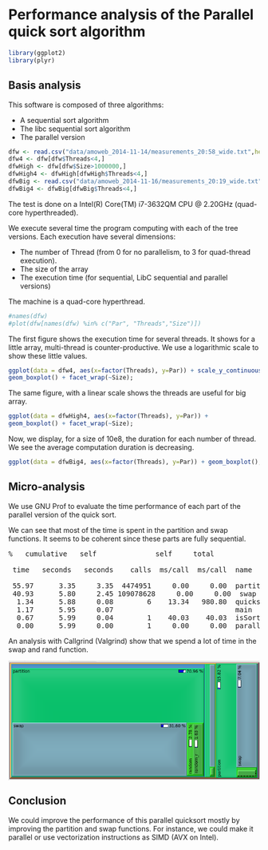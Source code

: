 # Performance analysis of the Parallel quick sort algorithm

```r
library(ggplot2)
library(plyr)
```

## Basis analysis
This software is composed of three algorithms:

* A sequential sort algorithm
* The libc sequential sort algorithm
* The parallel version

```r
dfw <- read.csv("data/amoweb_2014-11-14/measurements_20:58_wide.txt",header=T)
dfw4 <- dfw[dfw$Threads<4,]
dfwHigh <- dfw[dfw$Size>1000000,]
dfwHigh4 <- dfwHigh[dfwHigh$Threads<4,]
dfwBig <- read.csv("data/amoweb_2014-11-16/measurements_20:19_wide.txt",header=T)
dfwBig4 <- dfwBig[dfwBig$Threads<4,]
```

The test is done on a Intel(R) Core(TM) i7-3632QM CPU @ 2.20GHz (quad-core hyperthreaded).
 
We execute several time the program computing with each of the tree versions. Each execution have several dimensions:

* The number of Thread (from 0 for no parallelism, to 3 for quad-thread execution).
* The size of the array
* The execution time (for sequential, LibC sequential and parallel versions)

The machine is a quad-core hyperthread.

```r
#names(dfw)
#plot(dfw[names(dfw) %in% c("Par", "Threads","Size")])

```

The first figure shows the execution time for several threads. It shows for a little array, multi-thread is counter-productive. We use a logarithmic scale to show these little values.


```r
ggplot(data = dfw4, aes(x=factor(Threads), y=Par)) + scale_y_continuous(trans="log2") +
geom_boxplot() + facet_wrap(~Size);
```

The same figure, with a linear scale shows the threads are useful for big array. 

```r
ggplot(data = dfwHigh4, aes(x=factor(Threads), y=Par)) +
geom_boxplot() + facet_wrap(~Size);
```

Now, we display, for a size of 10e8, the duration for each number of thread. We see the average computation duration is decreasing.

```r
ggplot(data = dfwBig4, aes(x=factor(Threads), y=Par)) + geom_boxplot();
```


## Micro-analysis

We use GNU Prof to evaluate the time performance of each part of the parallel version of the quick sort.

We can see that most of the time is spent in the partition and swap functions. It seems to be coherent since these parts are fully sequential.

<pre>%   cumulative   self              self     total<br/>
 time   seconds   seconds    calls  ms/call  ms/call  name<br/>
 55.97      3.35     3.35  4474951     0.00     0.00  partition
 40.93      5.80     2.45 109078628     0.00     0.00  swap
  1.34      5.88     0.08        6    13.34   980.80  quicksortHelper
  1.17      5.95     0.07                             main
  0.67      5.99     0.04        1    40.03    40.03  isSorted
  0.00      5.99     0.00        1     0.00     0.00  parallelQuicksort</pre>

An analysis with Callgrind (Valgrind) show that we spend a lot of time in the swap and rand function.

<p><img src="data:image/png;base64,iVBORw0KGgoAAAANSUhEUgAAA0MAAAGMCAIAAACXg+7wAAAAAXNSR0IArs4c6QAAAAlwSFlzAAAL
EwAACxMBAJqcGAAAAAd0SU1FB94MDwwRMAVpwHAAAAAZdEVYdENvbW1lbnQAQ3JlYXRlZCB3aXRo
IEdJTVBXgQ4XAAAgAElEQVR42u3dd3wUdf7H8c/M9iS76b2HhBQ6iBQFFFQUsZy9K9bDO8+GZz1/
1xCwn6eid/bezpNTsSKKBVQk9ARCCC2k957s7vz+WAiREhJI2dm8nvrYRzK7M7vzndnMm8935jtK
Y2PDrp273G6XeBODwRATG/v9d9+npCSLyNatBcdPOt4LP6evfv7eWP3KigqXa0Cs/kEZjcag4OAB
u0sc5V5kNBppEAA4+PFFRCwWc2tra1tbm1f9EReRlpaWpqYmzw8iIqK53W69HIR0/fl7dvUD7HYR
sTsCqyorBuw3TdM0T1P4+ftXlJcPtF3iKPcikhwAHIpSU1NdVFQUER4RFBTkOd4oisIjjz31KCK1
tbWeva26umogf9mCgoJFxBEYKJrGjnEEOxKNwCOPPPK436OIKNu2FcTFxdfV1tbX1xFs0RsGcqfq
oUpNAAD0TE2uoqLCYFCrq6poCwAAAH1Rg4KCGhsaaAgAAADdMba0NDudTs8vSckptAgAAIAubCvY
uv8VYdon79EuAAAA3mzW3+a/9MNK8YxCsp+vvviSBgIAAPB+Bx+laeqcLTQNAAADyqybf1z5zuO0
g3fKnfXMj1f9JCJ/vG/WPcdaD5PkROSrZRtpNQAABppty7JpBK/1yeKv9pvS2cjp/w0tpMkAAOgv
H8ydFbR0Uh+8Ue6sZz47dd9B36aafSH0jHjEN3aDOdfNWnljwKGePcw9cLJXLOOLBABAP+qXIplF
9YW75H34xVc+v3scfjtZTCrfIgAA+lhL2777Mgca/bo416JhC7r1Lp3Ue4yKL9yTprWxUdef3+zn
d7RJTkTMBsIcAAB9mD9c7v2mWLtcJOvBQpRBUdp/dpbXVz71VdPqnaJp1qGxob+faowK1EVjOtva
dLobGE2mw7+mq9tSVfheAQDQB1xu7eDH7C4XyZrqunQvdZvd3oUwt6eas/v+RX5jk0KvOl4UpX7Z
5uK7/pP48rW6aVKXU3e7gcHQpZDWjV5wwhwAAP0V4zxUpavHYmdr62ESgPnwlzWUPfRpxOypBrtN
RJxF1aGXTVTMRhExXxxS/eYKRfQUDDT3vjJnfXXVd++/UbglR3Nr0YMGTzrnUkdomFd9WkXtando
985n7PoOBAAAusutaYc/xnd9aW7XIQ/oapfKe6booO1XPR92zeTAGcMdJw/ZfvULARMGiaI0rMi3
n5ipu0yg7W3eT55/Ij596NjTzlIUJX/NLx8+88gl9zzgRTGuO3HL2P2l80UDAKA3ckZfLbTLx/Kg
y8YHnjK09LHPa/6XHfXHGX5jkppW79A0Lez6KfZJ6fpq3q/eeH7iWRdZbDYRqS0vG/P7mZ6z0EZP
PW3Vlx/3TusfYY7r1suNvf8WAACgh2Ncn+UOY6Qjdv75jcu37LrnPftxaeHXTVFtuhxtzhEa/sYD
d48//dzM8ZMGHzPhrQV/ShoyQlGU7RvXpo06Vr97zhGOFqOvrnEAALw6xh1ZMOv6TO01mO5Xnlw1
Tc6iGuvQuJRXr6946butl/0r4ndTHVOzdNfIx0w/c/DYid+8/fL675dOvfjquMFDdm/J1TRt/Mzz
UoaP8ZYdoc+SHAAA0FEEVI4oJtR+kF3xzyXGcLuzoj76rpnh158QOGN48cOfVi3KjrrjNHNciL6a
yx4cOvOGW7dtWP3xvx9PHjZ6/MxzTRar92zLI8NAcQAA6DrM/er/nlX5/LeJb9yQ/PaNSS9cU/bs
UhExx4XEP35J8Nmjd978hu7aqrmhvnRHQXTK4EvumW80W17/+91bVv2oiPT7/0eDmhwAAHoPc712
1pymKSaDiCgWU8eeWfuJmf7jU/XVSuu+XbLsvdf8A4Maa2umXXLthDPOyxp//NK3Xlr3/dKpF80K
iojqv+13VJuPJAcAgP7DXO9cehl8+YRtFy40x4e07aqKuPmUjk+pNpNoemqi5R++e9n9DzqCQ6tK
ihY9/dDgsROCwqN+84e781b9+N9/zp/1t8d1uumNhw2DpXdu5hsCAEBfyp31zLhBD3drFncvBKvA
C491nJjVVlhtSQg1hdv13aaaGIxGETGazR2Db9rocclDRyn9MTBHj+TvLtXkti3L5ksFAICXc/VC
Zc4Y6TBFBiqdBSR9lOaOOfXMV/7v9qCIqOrS4snnXd7xKZPFIv0wKEfPtFtXe1dtqplvCAAAfaDJ
3Uoj9LjR02akjjq2prQ4ODLGPzD4wBf0ZVmuB3vDjV3PhBaVk+oAAOhdLW4njdBL7MGh9qDORk7p
mzDXsyc1di+cGRVDj69P9fPftuQURz58/oFPFf/uddtxqYGXjGPnAwAMBE7Npd8Pr/nEJlDU3g1z
mruH26nbZTbDUcfVwhteCZiaEXjhnjtjWAdHGe1Wg6JoLvfW4+fHvXKNJS3S85T/+EHmQREG7g4G
AANP/oQeu6P5oOX3eH7Ydvo/XJUNHZ+KWnCe/+TBItL449aKJ5a07aw0JYSG3XKS7ZikA5fjqm4s
f/TzxuX54nL7TRgUNme6Idi/PcVUv7Gi9r+rnMW1hgh76I0nBpy0/10QmrJ3lM392N3Q4n9iRvgd
p3rOy2resLtsweK4F69WDKpL89Is5K5vUa0mz3Ake1a3zdVWUmOODfHRva/3gkcvnMh4BPMYlCMc
T1hrcykmgyKKImr7QhxTMvY8q4iIGDo8FXrlcfwtA4ABa/bs7h32Fi68W9Pm7X9MVpT2w0r8k5dp
Trfn5/plm6peXx5wbIqqqK07K4vveDf06kn2k7NqF68rmvNO0tuzTVGB+y1q9z3/1Vra4p64VLWa
yp/9uuSe/8Y/c4XnqfKnl9R9sTH0tyeYE8NcVQ2qzXTgsbJ83uKI26f7jU3ecc0LTd9vCZg0WNxa
+UOfRt5xmtFodGluL9wErqqG3Xe/37Rmp2ozBV9wbMR1J3jyXEtBWcHl/8pccf/BoopP1OZ6o4rU
O0m920lu16wX/I9NadlU3FJQrpgMETefHDA5XUSa1u0qe2pJy6Yiza35jUqMvHOGKTpIROq/yyv+
26LwG6dWvPS9q7ohYHJG09qdTWt3lj3+uTHEf9Di28qf+6Y5pyjukYu2nv1PEdl+xb9FxH7SkJi/
n7Nz9iv+x6eFXDpBRFp3VpY+9Enj6h2qn9lx2rDw352kGFUR2X7Vc/7Hp7XklTRl71Bspohbp9tP
yODPHwD4hoULa3qiwLLnqGxJiWifWPbPL+1Tsww2i4jU/neVJTUidNYkEQm7/oT6bzbVfpAd9tsT
Oy7EWdnQlL09YeGVtqxYEYm88/T8GY+25BRbM6PbimsqX1+R9NK1lsFRndRiWndW+o1KUk1G25DY
tp1ViihV/1lpTYvyG57gtemn/LEvneX1sQsu0Jpay59f1pxTFP/QhYrVNBD2vZ7Ncr1Xbz2Smlz1
eyvjn7zclhXTsHzLrjvfTX71enNiqLQ4Qy441poZ7W5srXjpu933/ifphWtERBFx1TU3/rI9+Y0b
RBTVZmorqrZPzQy5aNzeL9ie/wd98IdNx81NeuU6a4dvgucprdW56+bXrYOjkl+73llev/vPHygi
7UMUVr+3Mu6Ri2wLLqj9bF3xXxYFHJui+nGlLQAMNPMPneT211ZS2/jLtoQnL/c81bS+0G9kQvvL
/EYlNG8o3H+uVqeIqBajZ7rBYhSR5vW7bJnRjT9sMceFNKzIL7zjbc2l2aekh990krpf3FHEnBTW
+GO+/7hBTWt32Senuyrqq95c4TlWeq3G5flR984MmJKuiNinZOy6850dN78e/9glhw8uethj3n9i
3kmXXecIDe/sXwE9FOR6by2OJMnZp2VZs2JEJGBimv+YpJqPVkf8/iT/scntL4i+98xNJ8xzVdQb
w+yKIuLWIm85xeBn2fePI0XpcHmIIp6rRZQ9P+x7Stnze/3yfFdVQ8z/na36mS2JYZG/P6lo3ocR
N52sGFQRCTxtuN/QOBEJPHV4ycOftmwq8hudxJ80ABhoDuxa3Vtc2f94XLt4rSkq0H90kudI7apq
MAYHtL/MGBLQuHrnfnOZo4PM8SEVr3wfc/9ZitlY/vwyEXFV1CuK0lZc01Zc3fDDltj5F7jrm4vm
fuhubou5/6z93jTmvjOLF3xc+thnjpOHBkxM2/1//w294rjGVdvLnlmqmNSwO041DY/zuiZtaTPu
HRBY9TMnPHLxzjvf2XHTaxG/m9aV7eFV67Lp5x+0jn2/iuzIWZf3y48BwSGKoqSPPa6LO0/3d8ve
bYcjSXLmlH3p1TIoorWgXBFxltUVP/Jpw8oCV12z5ylXRYMpzC4iaoDFFBrQMd92vF+s8uvQu9+t
ZD2/thaUWVIiDHsrbX7D4txNbc6iGnNcsIiYY4LaZ1H9Le76Fi6RAAB0Ulep+Xh10IwR+x2jlQ4H
74Pe1zxu3vmFf3p/00kPKqrimJplSQoTVVFExK1pra6Y+840x4eISMSN03b/5YOYO09XLL86yPoN
i0t57QbPzw2rtrXurIy87dT8c/+Z+NK1baW1RX9eFPefG72t6cxJYc2bi21D90RMxWyIX3DBzjvf
KfzTf7oUYrxpXRY/94TBaNovY32/6C3Ppj5UkvN+RzREnGvfWZmac8/10oV/XaTazCmvXm+KDBSR
jRP/prn3vMxTOevN76jizf8IAAB4lcbs7a2FVUGnj9h3LAzxd1Xtu6bVWVFvCPE/cEZrWuSgt2Y7
K+oVk0G1mXOnLTBHB4mIMTRAFPHEOBExJ4RoLrezquHAayb2HjrdxQ9/Gvt/ZzVvKjInhJpig42x
QVqL01lcI1EBXtVW/tMy6z5dH3zOMfsOuWZD3IMX7Lrr3frvunQzT+85BTD9mAkNtTWnXH6DIyzc
c/LkP2689NJ754XGxB++8HZklbk+CSRHkuSaNhR2/NlvZIIm0pyzO+Zv5xijgzSRlvxSz4bTDprK
VVXrUGrU2h8VxbPW2q/jvCZiTg5vefk7V1ObajOJSOO6XarNbIwOPOjyNV8Z0gYA0CP2OyhUf7TG
b1SiMSaofbp1aFzDqu3tvzZkb7dPTj/UocQQGiAiNZ+s09pc/hNSNRHbsDjRpGVXlaenqHVXlWJU
DcH+h1pCxRvL/UclWtOj61fk7yv9qSJur7t8NfjKiWFXHb9/qjEZ4h++SGvT2QjGM667Ofen7999
9K9jTz1r+OSTuzu7cnR7nXclucafC2r+lx0wIbX203XNObtj7jtTRMwJofXf5wWMT3U3tZb+88tO
ZjdFOprW7nKeUq+YDAaHrUPCU4zh9saVBaYIh2IxdrxqIWBimiHYv+hvi8JnT3WW1ZU++WXQb0b3
eqkPAND/5vfs4txNbbVLNkbNOe1XeeXs0VXv/lT+4reOk4fWLF7Tuqsy6KxRnqd2//kD29DY4PPG
ikjd0hzNrZmig5pzdpc+tSTsiuM855DZhsbZhsUVz/so8rbp7vqWsme+Cjx1+H5dq+3aimuqPliV
8vJ1ImJNj24pKHeW17WV1oqIMTrIKW59bBZFFLOx62nFSypz6WMnxqamf/HKv7Zk/3zyFdd3f627
HOf6sHvwSJJc8CXj65dtLnn4U2NoQNzc8yxJYZpI1N0zi/7yQd6MRwzB/mFXT67/Mf9Qs4dcNnH3
/e/nzXzMGOSX9sntHZ+K+N1JpU9+WfLPLxwnDYn9+7n7ms5sSHjisuIHF2+95BnVzxx42vCI353E
nzcA8G0LF3avDqIoh499dUs2imj2aZkdJ5oTQuMfuqjk8c/Ln19mTgiNf+Riz0BaItK8qai9p9Xd
4ix7aomzot4YFRh+zeSQSya0x5q4BRcUP7h429XPKyaDfVpW5K3TD/UBSh77LPy6KQa7VUQMwX4R
N5+8fdbzikGNuHemqIoXdiq17apsLajwGxZnDPZvK66p/niN5nQFHJfWfvKc92WbzgQEhfzmpjvX
LPvyrfl/0nzidKwjGhnYbo19+EJl7zmhHta0yOTXbmjfBR3TsjwhPOC4wYM/u6PjrmlNjUx5Y3Z7
Sg+/dornBxEJPHVY4KnD2p9KfPrK9qfMcSEJT1y2X8IXkeSXrmv/WURSP7i5468AAJ066KizR6jD
QSHw9BGBnjPkfn2k8B83KOXN2QfOsueA5TlITR8WOH3YQZdsDAmIm3/Bod60Q9iUuAW/elnQmaMC
zxyliebS3F54j4eGrzcV3/u+59Af/8jFu+542xDsJyLlL34b+7dzHScN6dbS3F5yeFaUEVNOSRoy
omR7fkBwaPfnVjoNrH29jkb+WAAAgIOqfO7b4EvGR9w4reaj1TtvfzP47DERN07VRMqeXVr+4rfd
TXL9TnO7d27aUFywpbGuVhTxsztKtuXHpw9RDAb9bqNeSXIaNTEAADpQRJcDZLVtKw+cd56oStDM
kSULFjtO3hPdAk8fUfHK9/oKCbUVZR88+WBlcWFIZIxfYJBo2s66muUfvhcaHXf27//oCI3o9iY9
cM10keTiXrz6iO+7CgAA9BRAbWZXRZ0khDqrGzWX21lRL2mRIuKqbFBtR347pX7pRv7y1X8FhoWf
e8u9fnaHJ1orIo31dV+88uwXr/7r3Fvu63bjKP28Rh2SHBU0AABwAL+Jg4rnfhx4+vCG7/IcJ2WV
/ONzzTlNVKXs6a/8xw86umX3dfjYlZd76X3z/OyOX62g3THpnEten3uXfrdR754nR0QEAAxker/n
UNhtp1Q89Fntp+sDjkuNvOnkksc/33nH2+LW/EYnRd52qr5Cgi0goKq4KCQyZr/plcW7rf52khwA
APA1hkBb9Nxz2u+MHnXb9Igbp2pubc+Yr0edxfoyzI2aNuPTF58cPvnk2NR0mz1QFGmqqy3ckrv2
my8mnHE+Sa7z7URtDgAwsCjim/cAV62mnj6o91FIOOaUM/zsjuyvPl21ZLHnhqKKqkbEJ0295Joh
E6aQ5AAAwEBRNPfD5s3Fe4Z01UuUE8kcPzlz3CSXs625oUFEbAEBBpNZ79vC2GctSF0OADAQKANg
HS0p4YpZr8Ugg9HkHxjsM1XTvt0MGnEOAODbOW4gBDkJuXi8SA8XaTRCgg6SHJU5AIAPpziaQIe+
eOXZsl3bL713vk4/fz+URrkAAgDgizHO94Nc85YSZ2mtIdxhTYvstZDQ10Jj4o1mHZ8txxUPAADg
4MoWfBJ29SRTRKCrpqnwj+80rtnhme43MiHu4YsMAVYfiHOjT5qh6LlPvN+SHJU5AIBv8OFqXO0H
2cHnHGOKCCz9x+dtJTXJL1xjTY9u2lRUeM97pU9+GX3XzF4LCT0vf83K+PQhJrPFx7ZRf9bkOLUR
AKD7GDcwTo6r/y4v6o7TbENiRcQ2JDbid9NKHvtMei3J9Yb/Pf2wyWJJGzUua8LkuLQsn9ly/dy7
6qYyBwDQLXXAXOTgbmo1x4e0/2qOD3FWN/b2m/Z4RBhz8szdWzb95/G59tDwrPGTssZPDgyP1Pum
4Tw5AABwSOXPLDXYbYrJ0FZcY8vcc9PStrI6Y5Bfn7x/T8a5QSPGjj/93LrK8o0rvt24YtmKj9+P
S8vMmjAl/ZjxJouNJHc0W4nKHABAT5SBUY0LvHCsp+4YeMbIjtPrv8/zG5nYZymhZ9lDwsbNOGfc
6efszsvZsPybpW+9uPStF27656skuaPbTGQ5AIBeYtyAGTgu7JaTDYqqiKKIdLzAM/rumb2Rsfoq
y+0Rm5YZOzjrxIuuzlu1Qr/byKt6V0lzAAAdBDmawN3U2pyz229Uko4+s58jUDUYDpxusliGTDyB
JEeUAwAQ4gaK1p2V22e/krni/r4NCUcVE2546FlN03yvE9DrrnggzAEAiHFewllapymKp3e1vXtV
E3FVNbA/eFWS87b4RJwDABDk+t/2s/7JhtdFkvM6RDkAACGu36kB1tBrJvmNTFR+fZ1H647Kwvvf
11dIeOyGizp59rZ/vUOSAwAAPsWSEaU1t1kzoz3Xrrb3ropB1ePqaIc4SY77rvZ1iwMA0DcUZUBf
5BB44VilxXXgdFN0UOzfz+33mMD+KdTkAADAofgfn2ZQDlJ+M9itjpOH9HuUIsrpI8mxnQAAfY8B
R0CSI84BAAhyICP0cpLT9LDDEuUAAIS4PpY/4YFOnu3jkYEJCYdMcgAAAAcPSbq53nOAxjmdJTkq
cwCA3kM1DiQ54hwAgCAHkOTIcgAAUhzICD6Y5MhyAABSHCCi0gQAAAA6pe9rVzVqcwCAo6BQj4PO
UZMDAAAgyQEAAKBv+cjIwHSyAgC6ji5V+AxqcgAAAHplFBHRNFF8498n1OYAAJ2jHgffS3I+hCgH
ACDEYeCgdxUAAECvjL65WpTmAAAdUY4DSY4sBwAgxUHHe4Jy96+igjbvwIkkOeIcAIAgB280e/a8
9p8XLrxb7xluICQ5AACA9vTmg7GeJAcAAHzfrc++pWmaaJ7+OmXPPXcVz4OOE96ASHJ0sgLAQEOX
ao+15AFdkJ7Ty0CSAwAA3m727HkLF9Z0mDDfN04v8xmMJwcAALruLpG7aAXvQU0OAAB0ZvbswAOm
zVu4cD4tQ5LrBxpnzQGAj1I4O64X+OT1niQ5AADg+wYtv8egqIooioiy9wrPfRURaiNegPPkAAAA
SHIAAAAgyQEAAKArBvp5cnTxA4B+cSo+oIrI3jtXAAAAQHdJDgAAADrEKCR7UZgEAL1Q6FYF9qAm
BwAAoFfU5H6FuhwAeDNqccB+qMkBAACQ5AAAAECSAwAAAEkOAACAJAcAAACSHAAAAHoKo5AcHkOT
AEDfY8ARoCuoyQEAAOiVUUQ0/unTJdTmAKBvcFACuoqaHAAAAEkOAAAAJDkAAACQ5AAAAEhyAAAA
8D5GERGNqzKPBK0GAEeP61SBo0FNDgAAgCQHAAAAkhwAAABIcgAAACQ5AAAAkOQAAABAkgMAACDJ
AQAAgCQHAAAAkhwAAAAOz0gT9B6NG3oBGPAUbscF9CZqcgAAACQ5AAAAkOQAAABAkgMAAPD1JMdp
+QAAAHpNcgAAACDJAQAAoO8YRUQ0+lf7Fu0NwPcwbBzQH6jJAQAAkOQAAABAkgMAAABJDgAAgCQH
AAAAkhwAAABIcgAAACQ5AAAA6JORJvAqjBkMwJsx+i/gbajJAQAAkOQAAABAkgMAAABJDgAAgCQH
AAAAkhwAAABIcgAAACQ5AAAAkOQAAABAkgMAAABJDgAAgCQHAAAAkhwAAABIcgAAACQ5AAAAkOQA
AABAkgMAAABJDgAAwFcZaQJfodEEALpMoQkA30BNDgAAgCQHAAAAkhwAAABIcgAAACQ5AAAAkOQA
AABAkgMAACDJAQAAgCQHAAAAkhwAAABIcgAAACQ5AAAAkOQAAABAkgMAACDJAQAAgCQHAACAvmOk
CQYsjSYAfIJCEwADGDU5AAAAkhwAAABIcgAAACDJAQAAkOQAAABAkgMAAABJDgAAgCQHAAAAkhwA
AABIcgAAACDJAQAAkOQAAABAkgMAAABJDgAAgCQHAAAAkhwAAABIcgAAACDJAQAAkOQAAABAkgMA
AABJDgAAgCQHAAAA/TF28XWfjHiExgIA6Nec62Y539ri/Z9z1axV6qyr2V7o4SQnIh9+8RXtBQDQ
tbxleTQCBmiSE5G2lhaaDACgOyaLpf3nEyeP9c4PuWTWd+osCxsLvZjkRMTV1karAQB0xGAy7Tdl
47IcmgUDNMmJiNvlpOEAALqgGg5+pAsw2ru7qHMmXtZLH/K5Wc+ZZ1EoQV8lORFxu9y0HQDoyyPX
nd9Ti7r93+96fvjli4/WLvuyprxEVQ3RKWlTLrgyIj5JRCqLd3/33zeKC7bUVVXMuOamzPGTD7Wo
yqLCr999ZdfmDSISlZx2/m33K4oiItVlJV+8+uzuLbm2AMcx088cPW3GgfPu2rzxs5eebmluGjx6
/EmXXiuKIiJFBXlfvPqvy+6br6oG1dDZEA0Wtdtdmd9+9S07EnwhyYmIphHmAEBnZs/WDpy4cOHd
mjav6wtRFKX9EGD195945vmOsIiWxoaVn3/43qN/vW7B00aT2dnaHBgWkT524qcvPKVp2qEOGXWV
FW8u+NPgMeN+84e7DQZj2c5tmuYWUdwu1/v/mBsWG3/ZnxaUF+789IUn/QODBo8Zv9/sn7/8zIkX
zUrIHPrGvPu2rPl50IhjNLf7y9f+Pe3iqz1x8PBHQcXQ3TZsq+/h4pkpwMSeib5Ocjkrlv3w4bs1
5aUWm19i1vAZ1/7h67dfam1uPuXK34rI5y8vzFnx3Y2Pv2CyWHbnb37/H3NvfPwFVTV8/fZL+WtW
1ldV+QcFjznp9FHTThORtpbmJ/9w1dRLrln/7ZL66srA8MhTrpwdEhXDtgGA3rBwYc3RL0TT9iTC
jsU2/6DgV/48p7aiPDgyOiwucVJcooh89tLTmmjtr9/P8o/ei03LmHbptZ5fo5JTPQsvWL+6prz0
orv+bvXzD46M2bV546ovF6eNHrffh6gqLYpNy1QNxujk1KqSIk3TVn/9WXhcYvSgwV1fF1X2hbmW
8tbNTxZUra7RNAka6hh8U7It6iB1O1erq6c2h8FsYJ9EXye5hprqT198+pSrfhufPrSlqaFoa56m
aTGpGd//9y3Pd3VXXq7ZZivaujk+Y2hhXk5UcpqiqJqm+QcGz7zhNmuAvWRb/pev/TsoIipp6EjP
LGu/+fycW+7zC7D/8L93Fj354BV/flg1sHMDQB+YfzRJbl8Gamrc8P3S4MhoR2j4/s9qcqgkt3Xt
L8Mnn/zeo38r27U9MDzyuLMuTMgcJiJFW/PCYuItNj/PjLFpmeu+/crtdu9XaQuJit22cU1i5vDC
LZtSho+pr6n65cvFF9/5t+6uTvti196fG3pMcMqsBEVRSpeVr75z48RXRh+8BVza0Te9YlDY/9AP
Sa6pvlZEUoaNsvgF+AcGhUTGiKbFDkqvLituqK4S0Zrr64Ycd8KuvJz49CGFebmxqemiaSJyzCln
eOobBvEAACAASURBVJbgCA4tLtiyZfXPSUNGeJ4ac/JMvwC7iIybcc7qpZ/tyFmbNGQkmwcA+kC3
ulbb5+mYxj589jHN7Q4Mi/jNH+5WVVX2z22aHCzJOdvaGmtrfvniw0nnXHrChVdu+OHrRU89dNl9
84Mjoxvramx2R/tcfnaHy9nW2thg8fPvuISTL7/+qzdf+ObtlwcfMyFpyIhPX3xq7Cln7MrL+WHR
2waj8aTLro9Pzzrsqmx8cMvgG5ONdoOINO1uTro8VjWrIpJ4cWzBG4WaHDqxdegxbqlq2fzm5urc
ak3TgtKC0i5Js4XZDvPG3GUJ/ZXkQmPiY1LTX7j35uRhoxMyh6aNOtZotvg5AoMiogq35IqmxQxK
j0vLzF7yiaZpu/M3jT5pz2mq679fuurLxdWlxW63S0RSho/puEzPDwajMTgypqKokCQHALoQN3jI
ZffOa6ytyV766aKnHrz4rrlmq7VrcdAtIoOGHzN88kkiMvncywrWZeesWDbxrAv3e6EiB69dRaek
XXrvnhi6a/PG6tLiEy648sX7b7n03vn11ZWLn3vihgcXHvZT2KKty69cNejaxJjTIqJODl8xa3XY
hGBRlIoVVVEnhkrnpbe9n2vtk2tDh4amnJ0iipT9UrbmsTXjHxjf6bqz46BnHMm/CBRFuWDOn2fe
cGtAUPCPH//39Qfu8YwYHJuaUZiXW7glNzYtI2ZQevH2/LKd29paW6KTU0WkaOvmpW+9dPxvLpr9
6L9vWfjG+NPP1dzuDl/nfeccMMoJAOiI2WoNjYmPzxh6+nW31FdXFazP7motwWwxW61BkVHtU4LC
o+prqkTEz+5oqqttn95QW20wmsw2v0Mtyu1yLX375akXX126oyA4MiYwLCIuLdPZ2lpTUXbYj5F8
edyxC0eUflP+02/XRp8akfb7JDEoItqg6xIy7hikidb+/34z5ryQ42zcc8BqLmtOOiPJP9bfP8Y/
cUZic2UzOwa8N8l5wlxC5rDjz7nk0vvm1ZSVFhfk7UlyW3ILt+TGpmZY/QMcIeGrliyOSEg2mi0i
Urxta3h8YsrwMSaLVUTKd+/ouMDignzPDy1NjVUlu0OjY9k2AKAvmubu+E/0rohOHlxdWtL+a015
SUBQiIhEJ6eV797Z0tjgmb4rLycyMbmTy1FXLVkcl5YZkZCsaVp7AU9RlS5+HmukZeSCrJQr49fc
k1P5c3XKlXFpNyaFTwrpfC5buG353ct3L9stikRNjPrxvh/z3szLeytvxX0rIsdFiiIH/x/o9yRX
vC3/ly8+qiwqrK+u2vzLCk00R1iEiMSmppfv3llTXhqZmCIisWkZm1Yuj03N8MwVHBlVWVRYU14q
IgXrs7etX91xmdlffbIrL6e2vOzL1/7tHxickDGMbQMAvWP+r/8/KkvfeqlgfXbpjoJtG1Z/uPBR
o9mcmDlMRNxuV9mu7WW7tmturbayomzX9obaas8sn720cM03n3t+HjXttLxVKzauWFZTVvLDordr
yssyx00SkcSs4YFhEV+89q/K4t15q37c8P3SkSeeeqjPUFdZvu7bJRPPukBEIhKSKop21VdXFW/L
F5HAsIiurEVbTVttbn3QUPuEV0cZrIbll2cXf1XesRp30Jpc0hlJY+8fW7qy9Oc//xwzOWbwpYMV
gyKKpJ6fmnVNlnIw7HzocUdynpzZYt269pflH77b2tIcHBF92qzfeb4qgeGR/o7AkMgYz2WnManp
a5d9GZuavmePHzJy2KRpb86/z2Lzi0hIHj7l5KriovZljp953jfvvFJZXBgen3TWjXdw4SoA9IaF
Cw8SJhTlyPNca3PTktefb6itNlttsanp599+v9U/QESa6uten3u35zU/LHr7h0Vvjz/93PEzzxWR
0h0FfnbH3kPDiGmXXPvjx+/XVVWERMWedeOc4MhoEVENhrN+98clrz/3+ty7bQH2486+6MDB5Np9
8+6r42eea7H5iYgtwDH5vMvfnHevajBMv+pGRT18wWLXB8WbnthqCTe3VLRl3ZU66LqEqNPCcx/O
L1xUnD4nxS+us3P+rKHWkbeNLF9Tvvqx1eGjw1PPTzVYD3384tw4eEmSC4mOPf/2/9M0t6Zpmvar
K5Kum/+056+CiGQce3zGscd3nHHSuZdOOvfSA/+EiEh4fOKl981newBA77nlmTd7fJnTZ9140On+
gcGHervL/++hjr9mTZySNXHKgS8Liog699b7Dv8JNG3mDbd2nDD0+BOHTZqqKIqidKnfactz2497
c4w1ytKwvWnV7RuiTgrzi7OOeiyrZGl59q0bJ77b2eV3bfVtTWVNQWlBExdM3PrB1h/++MPgSwdH
TYg6yMd0k+PgNUkOAADfoYlqUkXEYFGlQ96KODEkeHyg+9CVtF1f7dr8+mZLsKWlumXIdUNSL0iN
PSE25/mcXUt2DbluiF+0HzEOJDkAAHpX8uVx316w0i/e2rirOf0PyR2fMthU96FvTZn/Xv6EByfY
wmyNxY2rHlwVdVyUX5TfMX86pnhF8c9//3nK01PakyKg1yTXlXM7zRbrrb1Q8AcA+LAeTEeJF8VG
TQ1vKGzyj7eZw0wHe69DvptqVEVENasdRwmOmhAVPjp8zyGQGAddJ7kuxzkAAPolyImIWCMtlkiz
aIcMbQednnRG0ve3f+8X5ddY0phxeUbHpwxWg6Ioh7pHGaCvJEeWAwB4bYrr+vvu/8aJpyVGjots
LGn0j/W3BlvZMvDdJAcAgC+yhlqtoVYKFuhH3L8XAABAr/q0Jsfw1gCAI8M5Z0D/JzkAALxQ466m
uoKGoKEOU5Cxqbhl98clbqc7dGKQfag/jQOS3IGozAEAuq53q3ElX5evuSdXRDPaTaMezlr9x43m
YJMmUvDSriF/TQ2bFswGAEnugChHlgMAdCXE9X6fav6/dyRdEpv2u6TCD0uy52yIOzsqdXaipmn5
/9q+7cXCzpOcu9XdXNFsi7QpRsXZ5CxfXa4oStioMJPdxLaDLyc5T5yj9QEAnQe5PniP+m2NI+dn
KaoSOzNq44ItUSeFe6ZHzwjf9uruTmasLaj9Zf4vbXVt/jH+o+8avWrequaqZnGLwWoY98A4e7yd
7QffTnKU5gAAnaS4PrrEweBnaClv9UuwtlW3ai6ttaJV0vxEpLWqzWAzdDLj5tc3O5Ic6Vek7/5m
98q5K+3x9uMeO05Efnngl82vbh5zzxi2IXw9yZHlAAD9meJERMInhqyfuznm9Iiy7yqjpoVteqIg
1Zkoimx5ZnvIuMBOZqzeUj1qzqiAuICU36Rs+2jbkOuHqEZVUZXkM5PXPL6GjYgBkeQ8cY7NAADo
GOT68s0yb0vZ+FB+0Wdl4RND0n6ftOkfW9f8MVdza8GjHWm3JnY2p1uMfkYRMfobFVWxBFk8k81B
Zmejk62IgZPkGGcOALA3xPX5uHGmQNPIuZnanruuahm3pqTOTtRcbtVPcYvm1tyHmtEWbmsqawoc
FCgiI28faQ3bc8Ou1upWayg378JASnKeNMfGAAByXN+/Z+myirBjg1XbvpseGayqpimauDufMW5a
nLt1z2sijolo72Eq+6UsZGgIGxMDLMnRyQoAAzzF9dP7Zv9xo8FmiJwaFnt6ZPAoR9ePRokzEg/6
4qzrszikYSAmOREqcwAwYHNcf96MK/nSuKq1NSt/v9YaZY2ZERE9I9wabenCR9Zk7wlCDYUNu7/d
3VLdYg21xp4Y6x/LzSEwMJMcAAB9LmJK6KDrEpqLWgoXl+z+uCT/+R3BIx3Rp4eHTQ1WrIcsMaz8
+8qoiVHxJ8VXrK3IfjDbFm7zi/Gr3lxdsKjgmPuOCRsZRsNigCY5LoAAgIFD69dqXEfWKEvK1fEp
V8dXZtfs/qhk0yPbNj1ScPySQw4LV7u1dvDFg0Uk7628xBmJgy8brKiKoiqb39ic82LOpH9MYuNi
gCY5AAD6UfAoR9BI++Dbk0q+Ku/8lW6XW0SaSppifhfTPjFuWlzBBwU0IwZ8kqMwBwC+zTuKceYQ
s2pUD5xusKlRp4d3MgpJcGZw0XdFwRnB9iR7dW51QHyAZ3rVxqr2EUmAAZzkRBTSHAD4bIrzlk7V
ExePUxTlCD5P+qXpP/3lp9aa1uDM4NxXcitzK/2j/RtLGou/Lx5641A2MfqGShMAAHAE/GP9J8yf
YLKbdn6x09XiKvq2aNuH21prWsfcMyZ2aiztg76hh/PkuAACAHyJ11zicPSsodYh1w8RRTSnpmma
0WZUVPqT0KeoyQEAcBA5D2xdOWt9V4+mJtVgMdBo6Hu6uXaVf+EAgN7pqxbnn2JTLBx8QJLryTTH
NwoA9JvjdNapmnBRtFu0Tq5dPZR1T62rK6g77tHj2OYgyQEA0Bec9U6DxdDxqOhu05pKmi2x5u4u
yh5vN5jpaQVJ7pCozAGAvnh1Na61qm31XTlVa2oMNkPC+dGDrktUTCIiDdsaf7pi3ZQfxnZ3gUln
JnGkAkmu0yjHNwQA9BLivL5PNfex/JbyllEPZjkbXfnP76jNqR/xUKZ6FGfIuZpdNfk1ocNC2fro
A1y7CgAY0MqWV6XflBIxJTTm1IjxL48URbJv2eBqdB3xAhuKGn6870caFn1D1+fJUZoDAG+mj0sc
3M0uS/iek+GMfoZRj2StvjNn1c0bB90Y3/mMzZXNew5Eyt7/VEVRldaaVrY9SHJkOQAgxfUF/2S/
2k31gUPtnl9VkzpiQcaaO3M33J/X+YzLfr+M7QySHAAA/SlqanjRZ6Xx50a3T1FN6vD5GWvvzm0p
r+rsCOpnHHTuoOCMYFFE8ZzBrYqiKg27G9Y8toaGBUmuqyjMAYD30N2tuFKuih80K0H79QdXTcqI
h9KdbZ2dLedIcbhaXI4Ux54kt7d3VTFwXAJJjjgHAAS5/j6wqGa1k5GBE09NdLUeJOrZImwjbx/J
rgCSHFkOAEhx3it8dPhBDz0mf1P0pGh2B5DkAADodZ+N/7aTZ49gZGCAJHc0KM0BQN/TdzlOO8T4
xQoj0YMkR5QDAEKcT/r8ks87eXbGohnsGyDJkeYAgBznxWtPMQ/9jbt1AQAA6JVvX/HAP4kAoPdo
NAHQ76jJAQAA6NUAGIWEwhwA9CyKcYDXoCYHAACgVwNlZGAKcwBw9CjGASQ54hwAEOQA9Ax6VwEA
AEhyAAAA6FvGgbjS9LICQNfRpwp4MWpyAAAAemUcwOtOaQ4AOkc5DvB21OQAAAD0yjjA15+6HAAc
iFocoBfU5AAAAEhyAAAA6FtGmmAP+lkBgF5VQG+oyQEAAOgVNbn9UJoDMDBRjjvgeKDcTSOAJAcA
gP5C2+zZ82gWkOQAANCF+b/+9a6FC4+8IEcxDyQ5AAD6yPQVkxRF0WTvfyKafKtpmiZut4xza+4u
hjbKeCDJAQCgL+3FvKMq4wEkOQAA+tQpb5yy5zI5RRQlWxRRVEVRFVFElNNoH5DkvILCxawAfI7G
haqAr2A8OQAAAL2iJtdFlOYA+AbKcYBPoSYHAABAkgMAAABJDgAAACQ5AAAAkhwAAABIcgAAAOgp
jELSRVy3DwAAvA41OQAAAL2iJncY3NMGAAB4LWpyAAAAJDkAAACQ5AAAAECSAwAAIMkBAADA+3Dt
6n64VBUAAOgGNTkAAAC9oia3F8U4AACgN9TkAAA4Qm6nu2BRgavFRVOAJAcAgN4Ooka14H8FBouB
pkB/Gei9q/SpAgCORtDgoKrcqpDMEJoCJDkAAHTGnmRf/dDqqIlR/jH+qlEVRUQREUmamUTjgCTX
q6jHAQCOVsWaClukrSa/pia/RkQURfFMJ8mBJAcAgLcb/8B4UURRFFFEURVFVdrLciKy/M7lE+ZP
oJVAkutRFOMAAH2iZksNjQCSHAAAQM+oLN69cfk3FUWFikhITNzQ404IiYrV7+owCgkAABgotqz+
+fW5d5cX7gyJjg2KiCzMy3nlL3fkr16p3zUaUDU5elUBABjQlr332pmzb0/MGiGKKCKiKD998sHX
77w8aORYkhwhDgAAeDW325WYNbzjlKwJk3/8+H39rhG9qwAAYKAIjYor2b6145SCddlJQ0bod40G
QE2OchwAoJ9MeWYKjeBVIhKS/vP43LQx40Nj4jSXq6hgy46cdWOnn7l66aee0QBHnzSDJAcAwEDh
bHRuXbS1amOVs8kp2r6R5KY8PUVEbOE2CgpeZXvOuqCIqLKd28p2bvOcJxccGb1l9c/tL+h6ktO8
Y8v6dpLj2wMA6F1rHl/TXNkcPy3eFGhSFMUzRHB7noO3ueTuuSIiorRf8SB77syh7Nl8essY1OQA
ADhyVTlV4/4+zpHsOOg9HtD3Blrb+2iSoxgHAOgOZ51z68s7K1fVOOudsq/jTBv71rDOZwyID2hr
bKMBdbOhW1uWf/Sf/DUrG2trNM3dPv2mf77a1YiheVfI8MEkR4oDAHTX6ntymktb486KNAebtD1H
a03rwiFlyA1DNr26ydXksifYFcO+mpxfpB+t6oW+fueVku1bp5x/xaKnHjz/tj+V7975yxcfjT31
LP2uke8lOYIcAKDbqrJrxj0/0j7YX0Q00TRN08TtFs3doWxz8KOOS2upasl+KHu/6TMWzaBV+1aX
ulXzsn86c/btsamZIhKXlhmXPiRpyMgvXnl2xJTpXYgY3pgxOE8OAAAJSPF31ruOYMZ1T69zpDhG
zRllCjQpKlc8eHGIExGRtpZmR2i4iBhN5ubGBmuAPSgiqqai7PApzlvX3YeSHMU4AMCRGnrf4NzH
tyY2xASk+Gmqp3fV7RbNHGXqfMamsqaRt4/0j/X37Sse3A0tLZuL3fUtHU8Ts0/O0FmOEwmJiqku
LbYHh4XHJ675+vMx088sWLfq8MU2zXtDhs8kOXIcAOAojiIuraW8NfuOjftNn/LDYW7HGT4qvCav
JiA2wIcbp27JxuK//08xGlR/S8fp3pLkumPU1NPqqipE5PjfXPy/px/+4cN3DUbT9Ktm63fr+EKS
I8QBAI7S2j9vcmQEjFyQYQ4y7T1PTnN34QjjSHZsfn1zdV51QHyAqqrtBbmkmUk+0zilj38eddfp
gacOV/Y77Pb3AfgISp9DJp7g+SE2LfP6BU9XlZXYQ8Js/ocM4prm7SmD8+QAAJDmouZRC7L8Eq3S
zSseSn4ssYZZa7fW1m6tlT1jzPpaktNanI7pw7zvcx1JH3bR1rzIxBTVYBQRo9kSHpfY+ap7/9bR
eZKjHAcA6Alhx4VUr6/1JLluGf/AeFHEc6GDr54nZxse37xxt21IrA+sy3/+8YBoWnRyWkxaRlxq
evSgwSbLwTe6ppOMoeskR44DAPQMR0bA5n8WVK+rDUjxE0U00UQ0t0jMueFdORxV51XXF9YrimJP
tAelB/lY41jSo3be9mbgjOHm6CDpcD+r4PPG9svnOZqcfOOjz5XuKCjcsqlwS+6arz9rbWoKT0iK
S82YcsGVusxx9K4CACAiJV+VW6Mstbn1tbn1e+OZJl1Ici1VLdkPZ9cW1FpDrSLSXNEcOChwzL1j
rCFWn2mchu/zTFGBjau2N8r2jtP7K8kdDdVgiEpOjUpOGzl1esm2/LXfLtn08w8l2/J/neT0VCrS
ZZLTKMYBAHrUhJdHibYnvXXrPLmcF3KMNuOUp6ZYw6yKqrRUtax9Yu2GZzeMuXuMzzRO4kvX7rnD
/H4xR4eH4+05awvzNhVuyS3ZvjUoPDI2LeO0a26KS8vct05una2VHpMcOQ4A0CuHl+r1dQ0FjZpo
/sk2x1D/rsxUsa5i3NxxnoKciFhDrVnXZv1w5w++1zhN63e1FpSJiDkl3DY0ru8/gtITpx/+94n5
Vv+AUVNPO+O3t9n8Azydxe3XqWg6rBXRuwoAgLSUt666fUPtpnprpEVEmktaHBkBwx4abAwxHCZe
GBRX869uDuFqcalG1Zcax1leVzjn7eZNRabIQBFpK6mxZcbEPXyRMUR/o+idcuVvC7fk5vz47S9f
fBQzaHBsWmbc4MyopFSD0aTps8tPV0mOXlUAQO/YuGCLMcA4edFYa4RFE625pGX9Xzdvfqgga15q
5zNGjotcv3B91tVZgemBqkGtyavZ8NyGqIlRvtQ4JQ9+ogZYUv93iznCISKtpbW7//xB8YOL4+Zf
0DcfoAcvBc4aPzlr/GQRpbGupjAvJ3/Nyh/+947BYPjDU6/pdOvoJskR4gAAvafip6rxL4yyRuy5
h4Elwpx+W/LP16477IwZV2RseG7Dyr+v9FR0FEWJnhSdeU2mLzVO409bE1+4xhTh8PxqinBEzTlt
29XP9dHb9/SQLvVVlYVbNhXm5xbm5VQUFQYEBcemZmq6rRbRuwoAgCgmdf9O0maX0oVOUoPVMPym
4W2z2hqLGkWRgLgAc6DZ1+67ajJozW0dJ7ibWhWjQY857oU/3VxbXhYSFROTmjF2+pmxaZmO0HBd
bxw9JDk6VQEAvSzqxLB1f92cOSclaJhDU7TqdbW5j2yNmBrSxdnNdrPZYd4zMrDPsZ+Yufuvi6Lu
OM1/WLwo0rh+V/FDn9inZeksxImIyORzL4tNTbcFBO67gELnMYOaHAAAknFbyoYH8n75w3rPqCOK
KpEnh6XecshbOVVurBT33qyh7Ln4UVEVz80eRJHQYaE+0zgRt55SMu/jHTe9Jp4ROlQl8JShkbdO
1+O6pI7cNwZea0tLcUGeIywiMCyCJNcrNM6OAwD0CYPNMPyvGRm3pTTsaNJE84u3GoMMnYwnl70g
u/1nt9OtuTRPQc7tdIsiBoth+tveFXSO5oCq2swxf/1N1O2ntm6vEBFzYqghyO9oF9qp3itsLn7+
n0lZI7ImTHG2tLw+967a8jJNtBnX/CFt9DiSnDftdAAAdJ8pyBQUZGofGbiTV057eZqnJle6snTb
x9syLs9wpDpUg9pY3Lj59c1ho8O87JDaA8dUQ5CfX5Bfnxyfe7GHevvGtRNmnieibV61QkRmP/rc
5l+Wr/jovbTRx5LkAADQmapVNYoYFGXvvR32pBRPktM00RyjDjNk2qZXN426Y5Q9we6JH/4x/iNu
G/H97d8nnJKg98apeeNH66AI+4TUyteXdxw/tz3JhV4yQU8hTkREWpubzFariOzIWZ86cqzJYknM
Gr7k9ef1u5m8MclpXOIAAOgT2bfntv/sbt3bSWoQd5smihis6vFLDnPTrZaqlv2LVJq0Vrd6yxoq
Rx6Nmr7foro0mZDa8F3eQUNWbyS53uYICduxaUPy0FEF67NnXn+LKEpLU5PJajmahiLJAQDQP6Yu
HaeKQVGUkm/Kt72+a/DNyY4Mu6haw/bGLc9sDxkfeNglhI0MW79wfebVmYGpgYqi1O+q3/za5pAh
Id6wdqp6VAOFRD11qUFRRCR+4RV9cN9VpfezlKIo42ee+/nLzyiixKSmx2cMVRRl+4Y1EQnJCkmu
Z1CNAwD0h9zHt45+KMt/0J7zwPwSbEP+kvbTVWsjzzjMGW9Dbhiy8d8bf7r/J000RVFEk8gJkcN+
P6z/D/Bmc08tKn/Go6mLb+s4xVXbtPXCp9MW366jTayoqogMOe7EpKEjm+rrQ2PiPOktPmNIysgx
nmdJckeX4vhDAgDoJy3lrQcchrTWSudhZzT5m0bcOqKtvq1hd4OiKl4yMrDNbu/BpTkrGw5oGpez
urHHMlbvN4jBsC/wOELCHSH7RgOOGZSu613Xa5Ic1TgAQP8Jnxi8/q+bM+akBGbZRZWGbU1bFm4L
GtWlPORsctbvrHc2OkWRqpwqz3hyUeP759arc66b1YNLq3n7J0VUEal868d9vaua1rR2lyW5p26N
0OtBzmgy+fCu6xVJjkscAAD9a8h9gzfMzfv5hrWa5jlhSws/ITT97uTDzliyomT9M+sVo2Ly+1Vc
6K8k53xrS7dev2rWKlWuPtSz9V/lem6FUPdVzr6bIqiqKdIR+9ff6CDEiZj9/Hx71/WGJEeMAwD0
M5PdOHJeZmt1a8P2Jk00v4TDjAzcLvfV3KzrsmImxYgie+7WpUj/9q7mLcvrqUXFPnuFQVGL/29R
zF/O7vErHnq7kXq2PEmSO0SII8UBALyDs8FVt7XRWe/UNK21uk0TtyYSMukwl6+6W93Rx0d727qc
OHnsYV+zZNZ36ixLV5YW/Zeze+Ez9nra7W550mt1Xjft1yRHjgMAeIfiJeXr/7ZZMSomf0PHg9O4
ScM7nzFocFDNlpqgtCBvW6ONy3KOcgm9NzJwn4340YPlSa/Vj0mOGAcA8BabHssfcldq1PRwEWm/
W1dXelcdyY7sB7NjJsfYwm0du1aTZib1+0pdMXn2Qac/N+s586y2w87eSyMDK33b99yV8qTX6krd
tH+SHMU4AIBXcbW4o6dHaN2vMpStKrOGWSs3Vu6JKXvLTd6Q5ETk26++PeJ5+3hk4N5z9OVJb9Yv
SY4cBwDwLkEjHDUb6xxZAd2dcfwD40URRVG854qH/bTW/urWYWZHt0cM7qmRgdX+axeHMVB3+2St
s8ZrkxwAAN7FMThg1W0bok+LsMVYREQTTURzi8ScG+4Da+du3dNHrJqP5E4GPTIycL/fDcuiWnS0
yVrcLV18ZZ8mOcaNAwB4p7LvK61Rlqrsmqrsvccs0cRXkpyIaG5NUbsdpnpqZGDFO6qUBsWgi43l
0lxdfzE1OQAAZMLLo0Tbk966dcWDq8WV/5/80pWlrdWtmltrTyzT357uA83S2yMD9z1V8fb7qx52
lyPJAQDQfYfoHcx9Obe2oDbjioxVC1Yd+5dj63fWFywqSDk3xTe6oWKfvUJ1ajuufjH+H5ca/MxH
cMWD4lXnDHo+tRdvGqX7ndB9kuToUwUA6DrFHTqOlP5UOvKOkSGZISISkhUSOiw0bHTY+qfWJ0xP
8JF1NxnaiqpUm+mI2s1raV66o3WfcaA2FgAA+7ia3fn/3l7yTUVrZeve3i1NRI5fMqbzqpKzfVLv
FQAABt9JREFU2WkLt4mIwWxoq28zB5r9o/ybSpp86ehnGxbfuHqH/6jEbsYSxZtXytu2zxE3lnFA
NRMAAAeV+2h+TU5d+i3J2bdvPObpoXVbGra/sTvh8ujDnlblH+PfWNxoC7PZk+w7PtuRfFZy6cpS
TdM0t+8cA63pUYV3vO04eYglMUwM+xok+LyxPZ5LesnZEy/RUYPPUeZkXJWR+1J++FWHv3cI58kB
ACAlX5WPeigraKRDRIJHBQaNcoSMD8x5YGv8OVGdz5g4I7G5vFlEBl86eNWCVXlv5akmdeiNQ30p
yTWsyDfFBjdt3N20cXfH6Z0kOS90NIMk97Gzlpy1aNqi4d8MKnqxgiQHAMDhOZtctmiriKgWta3W
aXQY/OP9motaPGNwHIrb6W6taU04LUFEgjOCT3jmhMbiRmuY1eRv8qVuqcSXru36PR4ULz47rrWu
VRcN/snZn2RclbF2Sm7/1eQYNw4AoCsBiX6NO5sskWbHYP+d/ylKuiy27Lsq0bTOryVUjWrB/wqS
z072XA6pmtWAhABh/FQv1j5IstdSzSo1OQAAuifx4tjmkhYRSbsxKfuOnPx/7VBN6tA/pR22whQ0
OKgqpyo4I5g2VHTyOTWXF49CYlBEZNG0Rf1dkwMAQD/cbVpLZWvi+TEiEjwqcMpHxzbubLJGWUz2
wx8l7Un21Q+vjpoQ5Rfj1/EmCj4zComIuJvbKp77pv6bTc7KBnHvq2mlL71bp2vknUXT9gIwNTkA
ALpBNSkFr+xKuSJ+z6HRanCkBXQtEUjFmgpbhK0mv6Ym/1f3O084xXeSXOmjn7XkFkXeOn3nbW8m
LryieUtp5evLQ684Ttcr5W3n82kdzjqkJgcAQPcEDbdXrakJHhnYnQAoIjJ+3njvWQtD7wzhVr80
J/ahCz3jyfmPSvIbnRQwIbVo7ofB5xwj3n2Jw2HTnPfkuI6oyQEA0D2OwfbsORujTg73T/RTDR06
Sc+POXgGMHhdfFF7LZi4m1pN0UEioliMrtomNdBmjg9pK6pmt+klfV6TUxQaHQCgX5qmla+otMVa
azbW1Wys6/hU/HnRB77eYDZ42yoovXksNieGte2sNEcFWgdHVb73c+jlE+u+2yxuTTj+944+rckp
xDgAgJ65xSUi414a3smzHZkCTN62Cl3p3+x4NUZ3BV80rq2kRkQifzdtx5y3yv71tWI2xPzpLHae
XtJ3NTliHABA15yaq+svfm7Wc164Cl05Eqtm9WjeIvCMkZ538RuVOPjj21p2VpqiAg12q+43v7eO
RtJHNTlFUfkTAADQrxZ3S7deH3JdL2aXemfbEcW4wwc5s8N89B+vdXt5zUdrWgvKRcScHBZ8xiij
zpOc5sV34eiLmpxqIMYBAHSs3lmn+3U4XIrrqSJi/de5u//0vv/YZEtKhOZ0NWbvqHxzRdy88+2T
0/Xact7dqdjrNTnVwBWvAAC9WjLrOx9Yi64kkfDr/Q/1VE1bN648Lf3HF3EPXRgwIbV9SsXL3xU/
9lmAPpOcF153vJ/erckZTCb+CgAA9Cvw2jCv/Wx1rp6sFHYrrnVCc7n9xw/qeF8Ex2nDy55fpsfb
yx7lKYN9oxdrciaLhT8BAABd69m01Pe6kp56tu5oSQ5ryimyZu4bkKX+hzz/8YN0lOPmKHPOWnLW
J2d/4glJ3v/Y8zW5OdfN4ssPANC1VbNW6X0V3F0rg6mzerLyYkmP2vn7V+3TMs3J4eJyN60vbPy5
IOSyCVXv/uR5QdD5Y7283TKuyvDEI708ikgP1+RW3hjAnwAAgK6pcrWuP39Xxkzp8bTq0twNP201
xQc3by5u3lzsmWiKD677Jrf9Nfbzxnh50+W+lDv8m0Frp+jpsYurpjQ2NhQVFhqMRhFJSk7RPnnv
qy++nDpny1fLNv43tDB7xbIf8+fw5QcAoI+NG/Tw9iUvBi2dtG1ZdqDRr/feqMbZ2Pzij5+dWvjq
f+pWvvP4tmXZNtVsUY1GxaDrBoyb8G3esjz3iy26Xgt1lqXuxTp11tXNL/7441U/fbL4q6U/vHrP
sdZXV6x86YeV2wq2GruyJ/F1AgCgH9U4G/v+Tbs1bLI3JyHf3jc6S3IfzOXcOAAA+lPurGf65X1b
3E69N50PnBZ5tEnu5d9+zlcIAICBpsnd6gNroc66eiBsrIMnuVk3/8h+DADAQNNfJUB0xR/vm9XV
JHdB9AW0FwAAAw2Hf682Wrqa5CxGbuQAAADg7fZPcrP+Np9GAQAA0GWSe+mHlTQKAACA/pLctoKt
tAgAAIBeqJs3b/Lz505cAAAA+mPcsG5DyJRQs9nS2NggIoqIxiOPPPLII4888sij1z+KyP8Dyxv1
pUz+qr0AAAAASUVORK5CYII=" alt="plot of chunk unnamed-chunk-6"/> </p>

## Conclusion

We could improve the performance of this parallel quicksort mostly by improving the partition and swap functions. For instance, we could make it parallel or use vectorization instructions as SIMD (AVX on Intel).
